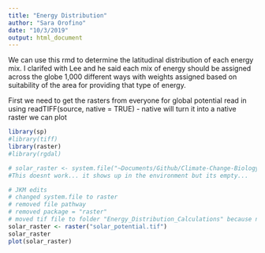 ```yaml
---
title: "Energy Distribution"
author: "Sara Orofino"
date: "10/3/2019"
output: html_document
---
```


We can use this rmd to determine the latitudinal distribution of each energy mix. I clarifed with Lee and he said each mix of energy should be assigned across the globe 1,000 different ways with weights assigned based on suitability of the area for providing that type of energy. 


First we need to get the rasters from everyone for global potential
read in using readTIFF(source, native = TRUE) - native will turn it into a native raster we can plot

```r
library(sp)
#library(tiff)
library(raster)
#library(rgdal)
```

```r
# solar_raster <- system.file("~Documents/Github/Climate-Change-Biology/solar_potential.tif", package="raster")
#This doesnt work... it shows up in the environment but its empty...

# JKM edits
# changed system.file to raster
# removed file pathway
# removed package = "raster"
# moved tif file to folder "Energy_Distribution_Calculations" because none of the pathway designations were working. 
solar_raster <- raster("solar_potential.tif")
solar_raster
plot(solar_raster)
```

